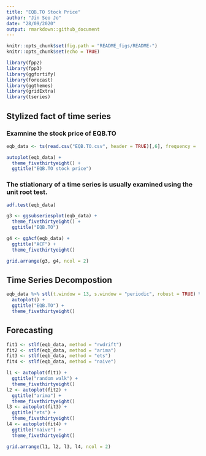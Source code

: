 ```yaml
---
title: "EQB.TO Stock Price"
author: "Jin Seo Jo"
date: "28/09/2020"
output: rmarkdown::github_document
---
```


```r
knitr::opts_chunk$set(fig.path = "README_figs/README-")
knitr::opts_chunk$set(echo = TRUE)
```

```r
library(fpp2)
library(fpp3)
library(ggfortify)
library(forecast)
library(ggthemes)
library(gridExtra)
library(tseries)
```

## Stylized fact of time series
### Examnine the stock price of EQB.TO
```r
eqb_data <- ts(read.csv("EQB.TO.csv", header = TRUE)[,6], frequency =  12, start = c(2004, 6))

autoplot(eqb_data) + 
  theme_fivethirtyeight() +
  ggtitle("EQB.TO stock price")
```

### The stiationary of a time series is usually examined using the unit root test. 
```r
adf.test(eqb_data)
```

```r
g3 <- ggsubseriesplot(eqb_data) +
  theme_fivethirtyeight() +
  ggtitle("EQB.TO")

g4 <- ggAcf(eqb_data) +
  ggtitle("ACF") +
  theme_fivethirtyeight()

grid.arrange(g3, g4, ncol = 2)
```

## Time Series Decompostion
```r
eqb_data %>% stl(t.window = 13, s.window = "periodic", robust = TRUE) %>% 
  autoplot() +
  ggtitle("EQB.TO") +
  theme_fivethirtyeight()
```

## Forecasting
```r
fit1 <- stlf(eqb_data, method = "rwdrift")
fit2 <- stlf(eqb_data, method = "arima")
fit3 <- stlf(eqb_data, method = "ets")
fit4 <- stlf(eqb_data, method = "naive")

l1 <- autoplot(fit1) +
  ggtitle("random walk") +
  theme_fivethirtyeight()
l2 <- autoplot(fit2) +
  ggtitle("arima") +
  theme_fivethirtyeight()
l3 <- autoplot(fit3) +
  ggtitle("ets") +
  theme_fivethirtyeight()
l4 <- autoplot(fit4) +
  ggtitle("naive") +
  theme_fivethirtyeight()

grid.arrange(l1, l2, l3, l4, ncol = 2)
```

